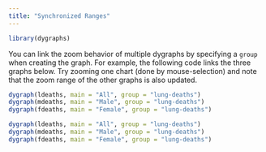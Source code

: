 ```yaml
---
title: "Synchronized Ranges"
---
```


```r
library(dygraphs)
```

You can link the zoom behavior of multiple dygraphs by specifying a `group` when creating the graph. For example, the following code links the three graphs below. Try zooming one chart (done by mouse-selection) and note that the zoom range of the other graphs is also updated.

```r
dygraph(ldeaths, main = "All", group = "lung-deaths")
dygraph(mdeaths, main = "Male", group = "lung-deaths")
dygraph(fdeaths, main = "Female", group = "lung-deaths")
```

```r
dygraph(ldeaths, main = "All", group = "lung-deaths")
dygraph(mdeaths, main = "Male", group = "lung-deaths")
dygraph(fdeaths, main = "Female", group = "lung-deaths")
```


